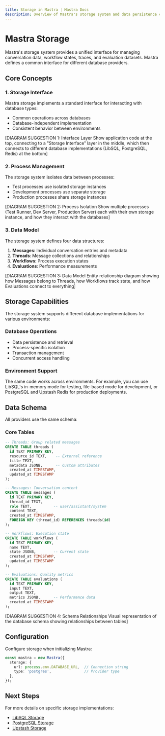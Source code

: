 ```yaml
---
title: Storage in Mastra | Mastra Docs
description: Overview of Mastra's storage system and data persistence capabilities.
---
```


# Mastra Storage

Mastra's storage system provides a unified interface for managing conversation data, workflow states, traces, and evaluation datasets. Mastra defines a common interface for different database providers.

## Core Concepts

### 1. Storage Interface

Mastra storage implements a standard interface for interacting with database types:

- Common operations across databases
- Database-independent implementation
- Consistent behavior between environments

[DIAGRAM SUGGESTION 1: Interface Layer
Show application code at the top, connecting to a "Storage Interface" layer in the middle, which then connects to different database implementations (LibSQL, PostgreSQL, Redis) at the bottom]

### 2. Process Management

The storage system isolates data between processes:

- Test processes use isolated storage instances
- Development processes use separate storage
- Production processes share storage instances

[DIAGRAM SUGGESTION 2: Process Isolation
Show multiple processes (Test Runner, Dev Server, Production Server) each with their own storage instance, and how they interact with the databases]

### 3. Data Model

The storage system defines four data structures:

1. **Messages**: Individual conversation entries and metadata
2. **Threads**: Message collections and relationships
3. **Workflows**: Process execution states
4. **Evaluations**: Performance measurements

[DIAGRAM SUGGESTION 3: Data Model
Entity relationship diagram showing how Messages belong to Threads, how Workflows track state, and how Evaluations connect to everything]

## Storage Capabilities

The storage system supports different database implementations for various environments:

### Database Operations
- Data persistence and retrieval
- Process-specific isolation
- Transaction management
- Concurrent access handling

### Environment Support
The same code works across environments. For example, you can use LibSQL's in-memory mode for testing, file-based mode for development, or PostgreSQL and Upstash Redis for production deployments.

## Data Schema

All providers use the same schema:

### Core Tables

```sql
-- Threads: Group related messages
CREATE TABLE threads (
  id TEXT PRIMARY KEY,
  resource_id TEXT,    -- External reference
  title TEXT,
  metadata JSONB,      -- Custom attributes
  created_at TIMESTAMP,
  updated_at TIMESTAMP
);

-- Messages: Conversation content
CREATE TABLE messages (
  id TEXT PRIMARY KEY,
  thread_id TEXT,
  role TEXT,          -- user/assistant/system
  content TEXT,
  created_at TIMESTAMP,
  FOREIGN KEY (thread_id) REFERENCES threads(id)
);

-- Workflows: Execution state
CREATE TABLE workflows (
  id TEXT PRIMARY KEY,
  name TEXT,
  state JSONB,        -- Current state
  created_at TIMESTAMP,
  updated_at TIMESTAMP
);

-- Evaluations: Quality metrics
CREATE TABLE evaluations (
  id TEXT PRIMARY KEY,
  input TEXT,
  output TEXT,
  metrics JSONB,      -- Performance data
  created_at TIMESTAMP
);
```

[DIAGRAM SUGGESTION 4: Schema Relationships
Visual representation of the database schema showing relationships between tables]

## Configuration

Configure storage when initializing Mastra:

```typescript
const mastra = new Mastra({
  storage: {
    url: process.env.DATABASE_URL,  // Connection string
    type: 'postgres',               // Provider type
  },
});
```

## Next Steps

For more details on specific storage implementations:
- [LibSQL Storage](../reference/storage/libsql.mdx)
- [PostgreSQL Storage](../reference/storage/postgresql.mdx)
- [Upstash Storage](../reference/storage/upstash.mdx)